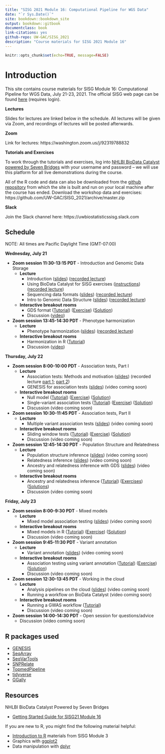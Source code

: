 ```yaml
---
title: "SISG 2021 Module 16: Computational Pipeline for WGS Data"
date: "`r Sys.Date()`"
site: bookdown::bookdown_site
output: bookdown::gitbook
documentclass: book
link-citations: yes
github-repo: UW-GAC/SISG_2021
description: "Course materials for SISG 2021 Module 16"
---
```


```r
knitr::opts_chunk$set(echo=TRUE, message=FALSE)
```

# Introduction

This site contains course materials for SISG Module 16: Computational Pipeline for WGS Data, July 21-23, 2021. The official SISG web page can be found [here](https://si.biostat.washington.edu/suminst/sisg2021/modules/SM2116) (requires login).

**Lectures**

Slides for lectures are linked below in the schedule. All lectures will be given via Zoom, and recordings of lectures will be posted afterwards.

**Zoom** 

Link for lectures: https://washington.zoom.us/j/92319788832

**Tutorials and Exercises**

To work through the tutorials and exercises, log into [NHLBI BioData Catalyst powered by Seven Bridges](https://platform.sb.biodatacatalyst.nhlbi.nih.gov) with your username and password -- we will use this platform for all live demonstrations during the course.

All of the R code and data can also be downloaded from the [github repository](https://github.com/UW-GAC/SISG_2021) from which the site is built and run on your local machine after the course has ended. Download the workshop data and exercises: https://github.com/UW-GAC/SISG_2021/archive/master.zip

**Slack**

Join the Slack channel here: https://uwbiostatisticssisg.slack.com


## Schedule

NOTE: All times are Pacific Daylight Time (GMT-07:00)

**Wednesday, July 21**

- **Zoom session 11:30-13:15 PDT** - Introduction and Genomic Data Storage
    - **Lecture**
        - Introduction ([slides](https://docs.google.com/presentation/d/1QMS6cSLso9eMl96P7A7OHmkDpN3g1qFyupQE7cOA4Fk/edit#slide=id.p)) ([recorded lecture](https://drive.google.com/file/d/1cJaxbXCvQyJumyvqWHHdErL2IfEZFiXI/view?usp=sharing))
        - Using BioData Catalyst for SISG exercises ([instructions](https://docs.google.com/document/d/1nLMjNRYffphWl89XVEPbH5NHLbUDW4SK7ikeEcHbixo/edit?usp=sharing)) ([recorded lecture](https://drive.google.com/file/d/16r0y9P5GfWLHxu9YZoqDeBDy76KWWSOb/view?usp=sharing))
        - Sequencing data formats ([slides](https://drive.google.com/file/d/1w_dEobxo6kzloQlIuHW_lUnwkPCYK-RP/view?usp=sharing)) ([recorded lecture](https://washington.zoom.us/rec/share/CQBVagbRwvPsP3qn605dQZQWK7oTccn9zdgW5eFGhytDjaF2Hy-ugYWp6xOpBqRo.cF1_c5gy-k5DAoMI?startTime=1626201510000))
        - Intro to Genomic Data Structure  ([slides](https://drive.google.com/file/d/1_p6-peb89ppi54gsDEapRdHcRVaq3IAX/view?usp=sharing)) ([recorded lecture](https://drive.google.com/file/d/1s5s5cRSEH3tzWhQ_wk7U7ImPnaOxkhei/view?usp=sharing))
    - **Interactive breakout rooms**
        - GDS format ([Tutorial](https://uw-gac.github.io/SISG_2021/gds-format.html)) ([Exercise](https://uw-gac.github.io/SISG_2021/gds-format.html#exercises)) ([Solution](https://uw-gac.github.io/SISG_2021/gds-format.html#solutions))
        - Discussion ([video](https://drive.google.com/file/d/1VeQ_Tz5ORJBDO1Hz-5V61FJx9MQXbCwf/view?usp=sharing))
        
- **Zoom session 13:45-14:30 PDT** - Phenotype harmonization
    - **Lecture**
        - Phenotype harmonization  ([slides](https://drive.google.com/file/d/10EKUJxTARdX52uMXcnOENBqDwhCcVwW2/view?usp=sharing)) ([recorded lecture](https://washington.zoom.us/rec/play/HmXkJmH5RllYXyKHIl4wsk9V-kmmGsjJq_xpwyGxtlX556KRhKW5pzFhzmE5ldum9Smsnn_gM15jjDQb.vw8mOGoWcvvTjmtm?continueMode=true&_x_zm_rtaid=Xpghuu1BRGCPDP5pPcewUQ.1626824313252.0dc095a7ea0c036ff2c4222152db4f30&_x_zm_rhtaid=804))
    - **Interactive breakout rooms**
        - Harmonization in R ([Tutorial](https://uw-gac.github.io/SISG_2021/phenotype-harmonization.html))
        - Discussion ([video](https://drive.google.com/file/d/11BXy7qnhiCMETbWzJRHmFRRwKqYUJrFe/view?usp=sharing))

**Thursday, July 22**

- **Zoom session 8:00-10:00 PDT** - Association tests, Part I
    - **Lecture**
        - Association tests: Methods and motivation  ([slides](https://drive.google.com/file/d/1caziaZ_tp0Brg_Atq0keiImSWx_GujXL/view?usp=sharing)) (recorded lecture [part 1](https://washington.zoom.us/rec/play/IwlY1CuA6L36hgMIc2IJ0tc0Hr46DHV-yaUWiwHJ_g5zAqSSIb5Yzfx8BWf1ZyU3EDbVoqI1OMiyo3t0.EZX3Jljiq0Qu8y0H?startTime=1626905686000); [part 2](https://washington.zoom.us/rec/play/fvG0xqcfyH5-54wwhMNeQ2bJ80guxjCcKgNbNUcYtGXDqGOEMBRnk4Ba3ylIRqPbUidMte53f9xvqnwN.DmzuyJhRYHkKzdpo?startTime=1626928021000))
        - GENESIS for association tests  ([slides](https://drive.google.com/file/d/1LPGKgrhFb2Yzty-bTDsX9vlTxifsLcPl/view?usp=sharing)) (video coming soon)
    - **Interactive breakout rooms**
        - Null model ([Tutorial](https://uw-gac.github.io/SISG_2021/association-tests-part-i.html)) ([Exercise](https://uw-gac.github.io/SISG_2021/association-tests-part-i.html#exercise)) ([Solution](https://uw-gac.github.io/SISG_2021/association-tests-part-i.html#solution))
        - Single-variant association tests ([Tutorial](https://uw-gac.github.io/SISG_2021/association-tests-part-i.html#single-variant-association-tests)) ([Exercise](https://uw-gac.github.io/SISG_2021/association-tests-part-i.html#exercise-1)) ([Solution](https://uw-gac.github.io/SISG_2021/association-tests-part-i.html#solution-1))
        - Discussion (video coming soon)
        
- **Zoom session 10:30-11:45 PDT** - Association tests, Part II
    - **Lecture**
        - Multiple variant association tests ([slides](https://drive.google.com/file/d/1XRcn9_Q0akqQkgKAD8DO_Cg4Nlk990gx/view?usp=sharing)) (video coming soon)
    - **Interactive breakout rooms**
        - Sliding window tests ([Tutorial](https://uw-gac.github.io/SISG_2021/association-tests-part-ii.html)) ([Exercise](https://uw-gac.github.io/SISG_2021/association-tests-part-ii.html#exercise-2)) ([Solution](https://uw-gac.github.io/SISG_2021/association-tests-part-ii.html#solution-2))
        - Discussion (video coming soon)
        
- **Zoom session 12:45-14:30 PDT** - Population Structure and Relatedness
    - **Lecture**
        - Population structure inference  ([slides](https://drive.google.com/file/d/1fQoaiKu_Ngpc-SzvchCGbaamRV_a1MoT/view?usp=sharing)) (video coming soon)
        - Relatedness inference  ([slides](https://drive.google.com/file/d/1kC_158wmq8vJyRc8eW_N3hJvbXq_1mdy/view?usp=sharing)) (video coming soon)
        - Ancestry and relatedness inference with GDS ([slides](https://drive.google.com/file/d/1RMHcoe3lrK02tZ2Vy_B7XQEZChSlgpTh/view?usp=sharing)) (video coming soon)
    - **Interactive breakout rooms**
        - Ancestry and relatedness inference ([Tutorial](https://uw-gac.github.io/SISG_2021/ancestry-and-relatedness-inference.html)) ([Exercises](https://uw-gac.github.io/SISG_2021/ancestry-and-relatedness-inference.html#exercises-1)) ([Solutions](https://uw-gac.github.io/SISG_2021/ancestry-and-relatedness-inference.html#solutions-1))
        - Discussion (video coming soon)

**Friday, July 23**

- **Zoom session 8:00-9:30 PDT** - Mixed models
    - **Lecture**
        - Mixed model association testing  ([slides](https://drive.google.com/file/d/13s5sYnol3hbpCEj6wB-98JjOpS2CmHCn/view?usp=sharing)) (video coming soon)
    - **Interactive breakout rooms**
        - Mixed models in R ([Tutorial](https://uw-gac.github.io/SISG_2021/mixed-models.html)) ([Exercise](https://uw-gac.github.io/SISG_2021/mixed-models.html#exercise-3)) ([Solution](https://uw-gac.github.io/SISG_2021/mixed-models.html#solution-3))
        - Discussion (video coming soon)
        
- **Zoom session 9:45-11:30 PDT** - Variant annotation
    - **Lecture**
        - Variant annotation ([slides]()) (video coming soon)
    - **Interactive breakout rooms**
        - Association testing using variant annotation ([Tutorial]()) ([Exercise]()) ([Solution]())
        - Discussion (video coming soon)
        
- **Zoom session 12:30-13:45 PDT** - Working in the cloud
    - **Lecture**
        - Analysis pipelines on the cloud   ([slides]()) (video coming soon)
        - Running a workflow on BioData Catalyst (video coming soon)
    - **Interactive breakout rooms**
        - Running a GWAS workflow ([Tutorial](https://uw-gac.github.io/SISG_2021/running-a-gwas-workflow-on-biodata-catalyst.html))
        - Discussion (video coming soon)
        
- **Zoom session 14:00-14:30 PDT** - Open session for questions/advice
    - Discussion (video coming soon)


## R packages used

- [GENESIS](http://bioconductor.org/packages/release/bioc/html/GENESIS.html)
- [SeqArray](http://bioconductor.org/packages/release/bioc/html/SeqArray.html)
- [SeqVarTools](http://bioconductor.org/packages/release/bioc/html/SeqVarTools.html)
- [SNPRelate](http://bioconductor.org/packages/release/bioc/html/SNPRelate.html)
- [TopmedPipeline](https://github.com/UW-GAC/analysis_pipeline/tree/master/TopmedPipeline)
- [tidyverse](https://www.tidyverse.org)
- [GGally](https://cran.r-project.org/web/packages/GGally)


## Resources

NHLBI BioData Catalyst Powered by Seven Bridges 

- [Getting Started Guide for SISG21 Module 16](https://drive.google.com/file/d/1LMlzot2GXPKCRmLH6BtsOi9PxKAoohYT/view?usp=sharing)

If you are new to R, you might find the following material helpful:

- [Introduction to R](http://faculty.washington.edu/kenrice/rintro/indexSEA15.shtml) materials from SISG Module 3
- Graphics with [ggplot2](https://ggplot2.tidyverse.org/)
- Data manipulation with [dplyr](http://dplyr.tidyverse.org/)
